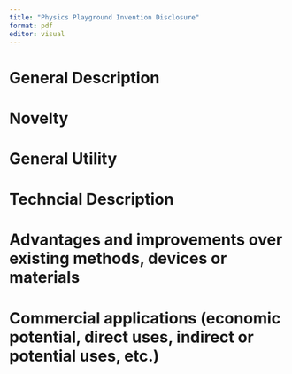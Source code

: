```yaml
---
title: "Physics Playground Invention Disclosure"
format: pdf
editor: visual
---
```


# General Description

# Novelty

# General Utility

# Techncial Description

# Advantages and improvements over existing methods, devices or materials

# Commercial applications (economic potential, direct uses, indirect or potential uses, etc.)